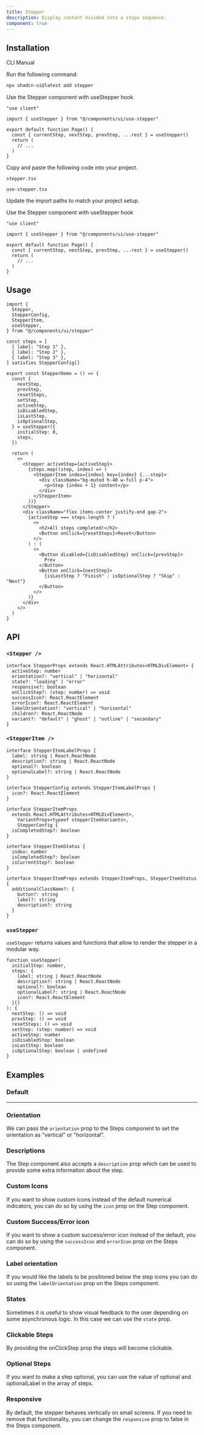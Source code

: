 ```yaml
---
title: Stepper
description: Display content divided into a steps sequence.
component: true
---
```


<ComponentPreview name="stepper-demo" />

## Installation

<Tabs defaultValue="cli">

<TabsList>
  <TabsTrigger value="cli">CLI</TabsTrigger>
  <TabsTrigger value="manual">Manual</TabsTrigger>
</TabsList>
<TabsContent value="cli">

<Steps>

<Step>Run the following command:</Step>

```bash
npx shadcn-ui@latest add stepper
```

<Step>Use the Stepper component with useStepper hook</Step>

```tsx title="page.tsx" {1,9}
"use client"

import { useStepper } from "@/components/ui/use-stepper"

export default function Page() {
  const { currentStep, nextStep, prevStep, ...rest } = useStepper()
  return (
    // ...
  )
}
```

</Steps>

</TabsContent>

<TabsContent value="manual">

<Steps>

<Step>Copy and paste the following code into your project.</Step>

`stepper.tsx`

<ComponentSource name="stepper" />

`use-stepper.tsx`

<ComponentSource name="stepper" fileName="use-stepper" />

<Step>Update the import paths to match your project setup.</Step>

<Step>Use the Stepper component with useStepper hook</Step>

```tsx title="page.tsx" {1,9}
"use client"

import { useStepper } from "@/components/ui/use-stepper"

export default function Page() {
  const { currentStep, nextStep, prevStep, ...rest } = useStepper()
  return (
    // ...
  )
}
```

</Steps>

</TabsContent>

</Tabs>

## Usage

```tsx
import {
  Stepper,
  StepperConfig,
  StepperItem,
  useStepper,
} from "@/components/ui/stepper"
```

```tsx {1-5}
const steps = [
  { label: "Step 1" },
  { label: "Step 2" },
  { label: "Step 3" },
] satisfies StepperConfig[]

export const StepperDemo = () => {
  const {
    nextStep,
    prevStep,
    resetSteps,
    setStep,
    activeStep,
    isDisabledStep,
    isLastStep,
    isOptionalStep,
  } = useStepper({
    initialStep: 0,
    steps,
  })

  return (
    <>
      <Stepper activeStep={activeStep}>
        {steps.map((step, index) => (
          <StepperItem index={index} key={index} {...step}>
            <div className="bg-muted h-40 w-full p-4">
              <p>Step {index + 1} content</p>
            </div>
          </StepperItem>
        ))}
      </Stepper>
      <div className="flex items-center justify-end gap-2">
        {activeStep === steps.length ? (
          <>
            <h2>All steps completed!</h2>
            <Button onClick={resetSteps}>Reset</Button>
          </>
        ) : (
          <>
            <Button disabled={isDisabledStep} onClick={prevStep}>
              Prev
            </Button>
            <Button onClick={nextStep}>
              {isLastStep ? "Finish" : isOptionalStep ? "Skip" : "Next"}
            </Button>
          </>
        )}
      </div>
    </>
  )
}
```

## API

### `<Stepper />`

```tsx
interface StepperProps extends React.HTMLAttributes<HTMLDivElement> {
  activeStep: number
  orientation?: "vertical" | "horizontal"
  state?: "loading" | "error"
  responsive?: boolean
  onClickStep?: (step: number) => void
  successIcon?: React.ReactElement
  errorIcon?: React.ReactElement
  labelOrientation?: "vertical" | "horizontal"
  children?: React.ReactNode
  variant?: "default" | "ghost" | "outline" | "secondary"
}
```

### `<StepperItem />`

```tsx
interface StepperItemLabelProps {
  label: string | React.ReactNode
  description?: string | React.ReactNode
  optional?: boolean
  optionalLabel?: string | React.ReactNode
}

interface StepperConfig extends StepperItemLabelProps {
  icon?: React.ReactElement
}

interface StepperItemProps
  extends React.HTMLAttributes<HTMLDivElement>,
    VariantProps<typeof stepperItemVariants>,
    StepperConfig {
  isCompletedStep?: boolean
}

interface StepperItemStatus {
  index: number
  isCompletedStep?: boolean
  isCurrentStep?: boolean
}

interface StepperItemProps extends StepperItemProps, StepperItemStatus {
  additionalClassName?: {
    button?: string
    label?: string
    description?: string
  }
}
```

### `useStepper`

`useStepper` returns values and functions that allow to render the stepper in a modular way.

```tsx
function useStepper(
  initialStep: number,
  steps: {
    label: string | React.ReactNode
    description?: string | React.ReactNode
    optional?: boolean
    optionalLabel?: string | React.ReactNode
    icon?: React.ReactElement
  }[]
): {
  nextStep: () => void
  prevStep: () => void
  resetSteps: () => void
  setStep: (step: number) => void
  activeStep: number
  isDisabledStep: boolean
  isLastStep: boolean
  isOptionalStep: boolean | undefined
}
```

## Examples

### Default

<ComponentPreview name="stepper-demo" />

---

### Orientation

We can pass the `orientation` prop to the Steps component to set the orientation as "vertical" or "horizontal".

<ComponentPreview name="stepper-orientation" />

### Descriptions

The Step component also accepts a `description` prop which can be used to provide some extra information about the step.

<ComponentPreview name="stepper-description" />

### Custom Icons

If you want to show custom icons instead of the default numerical indicators, you can do so by using the `icon` prop on the Step component.

<ComponentPreview name="stepper-custom-icons" />

### Custom Success/Error icon

If you want to show a custom success/error icon instead of the default, you can do so by using the `successIcon` and `errorIcon` prop on the Steps component.

<ComponentPreview name="stepper-custom-success-error-icon" />

### Label orientation

If you would like the labels to be positioned below the step icons you can do so using the `labelOrientation` prop on the Steps component.

<ComponentPreview name="stepper-label-orientation" />

### States

Sometimes it is useful to show visual feedback to the user depending on some asynchronous logic. In this case we can use the `state` prop.

<ComponentPreview name="stepper-states" />

### Clickable Steps

By providing the onClickStep prop the steps will become clickable.

<ComponentPreview name="stepper-clickable-steps" />

### Optional Steps

If you want to make a step optional, you can use the value of optional and optionalLabel in the array of steps.

<ComponentPreview name="stepper-optional-steps" />

### Responsive

By default, the stepper behaves vertically on small screens. If you need to remove that functionality, you can change the `responsive` prop to false in the Steps component.
